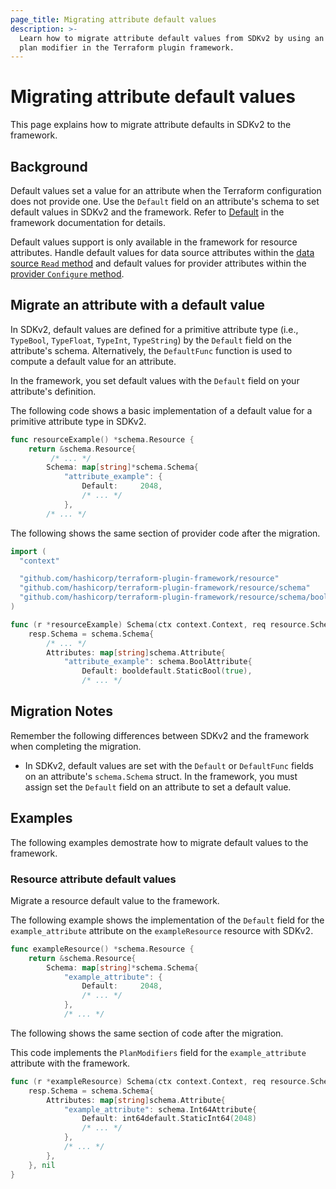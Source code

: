```yaml
---
page_title: Migrating attribute default values
description: >-
  Learn how to migrate attribute default values from SDKv2 by using an attribute
  plan modifier in the Terraform plugin framework.
---
```


# Migrating attribute default values

This page explains how to migrate attribute defaults in SDKv2 to the framework.

## Background

Default values set a value for an attribute when the Terraform configuration
does not provide one. Use the `Default` field on an attribute's schema to 
set default values in SDKv2 and the framework. Refer to 
[Default](/terraform/plugin/framework/resources/default) in the framework
documentation for details.

Default values support is only available in the framework for resource
attributes. Handle default values for data source attributes within the [data
source `Read` method](/terraform/plugin/framework/data-sources#read-method) and
default values for provider attributes within the [provider `Configure`
method](/terraform/plugin/framework/providers#configure-method).


## Migrate an attribute with a default value

In SDKv2, default values are defined for a primitive attribute type (i.e.,
`TypeBool`, `TypeFloat`, `TypeInt`, `TypeString`) by the `Default` field on the
attribute's schema. Alternatively, the `DefaultFunc` function is used to compute
a default value for an attribute.

In the framework, you set default values with the `Default` field on your
attribute's definition.

<Tabs>
<Tab heading="SDKv2">

The following code shows a basic implementation of a default value for a
primitive attribute type in SDKv2.

```go
func resourceExample() *schema.Resource {
    return &schema.Resource{
         /* ... */
        Schema: map[string]*schema.Schema{
            "attribute_example": {
                Default:     2048,
                /* ... */
            },
        /* ... */
```

</Tab>
<Tab heading="Framework">

The following shows the same section of provider code after the migration.

```go
import (
  "context"

  "github.com/hashicorp/terraform-plugin-framework/resource"
  "github.com/hashicorp/terraform-plugin-framework/resource/schema"
  "github.com/hashicorp/terraform-plugin-framework/resource/schema/booldefault"
)

func (r *resourceExample) Schema(ctx context.Context, req resource.SchemaRequest, resp *resource.SchemaResponse) {
    resp.Schema = schema.Schema{
        /* ... */
        Attributes: map[string]schema.Attribute{
            "attribute_example": schema.BoolAttribute{
                Default: booldefault.StaticBool(true),
                /* ... */
```

</Tab>
</Tabs>


## Migration Notes

Remember the following differences between SDKv2 and the framework when
completing the migration.

- In SDKv2, default values are set with the `Default` or `DefaultFunc` fields on
  an attribute's `schema.Schema` struct. In the framework, you must assign set
  the `Default` field on an attribute to set a default value.

## Examples

The following examples demostrate how to migrate default values to the framework.

### Resource attribute default values

Migrate a resource default value to the framework.

<Tabs>
<Tab heading="SDKv2">

The following example shows the implementation of the `Default` field for the
`example_attribute` attribute on the `exampleResource` resource with SDKv2.

```go
func exampleResource() *schema.Resource {
    return &schema.Resource{
        Schema: map[string]*schema.Schema{
            "example_attribute": {
                Default:     2048,
                /* ... */
            },
            /* ... */
```

</Tab>
<Tab heading="Framework">

The following shows the same section of code after the migration.

This code implements the `PlanModifiers` field for the `example_attribute`
attribute with the framework.

```go
func (r *exampleResource) Schema(ctx context.Context, req resource.SchemaRequest, resp *resource.SchemaResponse) {
    resp.Schema = schema.Schema{
        Attributes: map[string]schema.Attribute{
            "example_attribute": schema.Int64Attribute{
                Default: int64default.StaticInt64(2048)
                /* ... */
            },
            /* ... */
        },
    }, nil
}
```

</Tab>
</Tabs>
